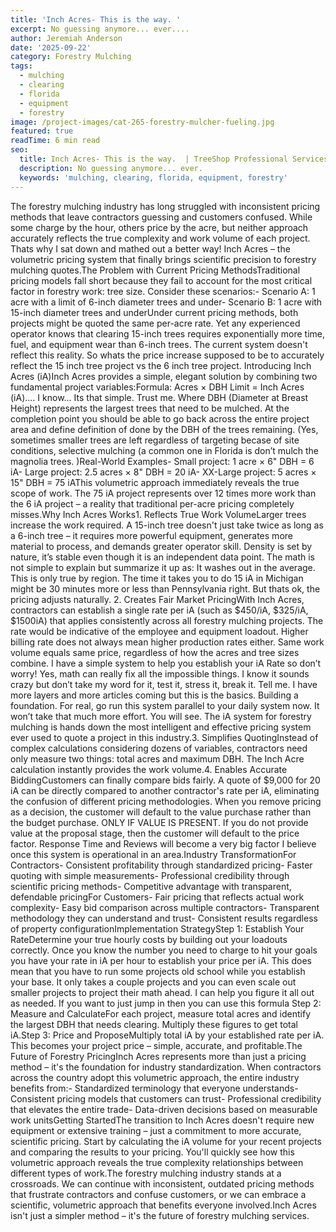 ```yaml
---
title: 'Inch Acres- This is the way. '
excerpt: No guessing anymore... ever....
author: Jeremiah Anderson
date: '2025-09-22'
category: Forestry Mulching
tags:
  - mulching
  - clearing
  - florida
  - equipment
  - forestry
image: /project-images/cat-265-forestry-mulcher-fueling.jpg
featured: true
readTime: 6 min read
seo:
  title: Inch Acres- This is the way.  | TreeShop Professional Services
  description: No guessing anymore... ever.
  keywords: 'mulching, clearing, florida, equipment, forestry'
---
```

The forestry mulching industry has long struggled with inconsistent pricing methods that leave contractors guessing and customers confused. While some charge by the hour, others price by the acre, but neither approach accurately reflects the true complexity and work volume of each project. Thats why I sat down and mathed out a better way! Inch Acres – the volumetric pricing system that finally brings scientific precision to forestry mulching quotes.The Problem with Current Pricing MethodsTraditional pricing models fall short because they fail to account for the most critical factor in forestry work: tree size. Consider these scenarios:- Scenario A: 1 acre with a limit of 6-inch diameter trees and under- Scenario B: 1 acre with 15-inch diameter trees and underUnder current pricing methods, both projects might be quoted the same per-acre rate. Yet any experienced operator knows that clearing 15-inch trees requires exponentially more time, fuel, and equipment wear than 6-inch trees. The current system doesn't reflect this reality. So whats the price increase supposed to be to accurately reflect the 15 inch tree project vs the 6 inch tree project. Introducing Inch Acres (iA)Inch Acres provides a simple, elegant solution by combining two fundamental project variables:Formula: Acres × DBH Limit = Inch Acres (iA)…. I know… Its that simple. Trust me. Where DBH (Diameter at Breast Height) represents the largest trees that need to be mulched. At the completion point you should be able to go back across the entire project area and define definition of done by the DBH of the trees remaining. (Yes, sometimes smaller trees are left regardless of targeting becase of site conditions, selective mulching (a common one in Florida is don’t mulch the magnolia trees. )Real-World Examples- Small project: 1 acre × 6" DBH = 6 iA- Large project: 2.5 acres × 8" DBH = 20 iA- XX-Large project: 5 acres × 15" DBH = 75 iAThis volumetric approach immediately reveals the true scope of work. The 75 iA project represents over 12 times more work than the 6 iA project – a reality that traditional per-acre pricing completely misses.Why Inch Acres Works1. Reflects True Work VolumeLarger trees increase the work required. A 15-inch tree doesn't just take twice as long as a 6-inch tree – it requires more powerful equipment, generates more material to process, and demands greater operator skill. Density is set by nature, it’s stable even though it is an independent data point. The math is not simple to explain but summarize it up as: It washes out in the average. This is only true by region. The time it takes you to do 15 iA in Michigan might be 30 minutes more or less than Pennsylvania right. But thats ok, the pricing adjusts naturally.  2. Creates Fair Market PricingWith Inch Acres, contractors can establish a single rate per iA (such as $450/iA, $325/iA, $1500iA) that applies consistently across all forestry mulching projects. The rate would be indicative of the employee and equipment loadout. Higher billing rate does not always mean higher production rates either. Same work volume equals same price, regardless of how the acres and tree sizes combine. I have a simple system to help you establish your iA Rate so don’t worry! Yes, math can really fix all the impossible things. I know it sounds crazy but don’t take my word for it, test it, stress it, break it. Tell me. I have more layers and more articles coming but this is the basics. Building a foundation. For real, go run this system parallel to your daily system now. It won’t take that much more effort. You will see. The iA system for forestry mulching is hands down the most intelligent and effective pricing system ever used to quote a project in this industry.3. Simplifies QuotingInstead of complex calculations considering dozens of variables, contractors need only measure two things: total acres and maximum DBH. The Inch Acre calculation instantly provides the work volume.4. Enables Accurate BiddingCustomers can finally compare bids fairly. A quote of $9,000 for 20 iA can be directly compared to another contractor's rate per iA, eliminating the confusion of different pricing methodologies. When you remove pricing as a decision, the customer will default to the value purchase rather than the budget purchase. ONLY IF VALUE IS PRESENT. If you do not provide value at the proposal stage, then the customer will default to the price factor. Response Time and Reviews will become a very big factor I believe once this system is operational in an area.Industry TransformationFor Contractors- Consistent profitability through standardized pricing- Faster quoting with simple measurements- Professional credibility through scientific pricing methods- Competitive advantage with transparent, defendable pricingFor Customers- Fair pricing that reflects actual work complexity- Easy bid comparison across multiple contractors- Transparent methodology they can understand and trust- Consistent results regardless of property configurationImplementation StrategyStep 1: Establish Your RateDetermine your true hourly costs by building out your loadouts correctly. Once you know the number you need to charge to hit your goals you have your rate in iA per hour to establish your price per iA. This does mean that you have to run some projects old school while you establish your base. It only takes a couple projects and you can even scale out smaller projects to project their math ahead. I can help you figure it all out as needed. If you want to just jump in then you can use this formula Step 2: Measure and CalculateFor each project, measure total acres and identify the largest DBH that needs clearing. Multiply these figures to get total iA.Step 3: Price and ProposeMultiply total iA by your established rate per iA. This becomes your project price – simple, accurate, and profitable.The Future of Forestry PricingInch Acres represents more than just a pricing method – it's the foundation for industry standardization. When contractors across the country adopt this volumetric approach, the entire industry benefits from:- Standardized terminology that everyone understands- Consistent pricing models that customers can trust- Professional credibility that elevates the entire trade- Data-driven decisions based on measurable work unitsGetting StartedThe transition to Inch Acres doesn't require new equipment or extensive training – just a commitment to more accurate, scientific pricing. Start by calculating the iA volume for your recent projects and comparing the results to your pricing. You'll quickly see how this volumetric approach reveals the true complexity relationships between different types of work.The forestry mulching industry stands at a crossroads. We can continue with inconsistent, outdated pricing methods that frustrate contractors and confuse customers, or we can embrace a scientific, volumetric approach that benefits everyone involved.Inch Acres isn't just a simpler method – it's the future of forestry mulching services.
